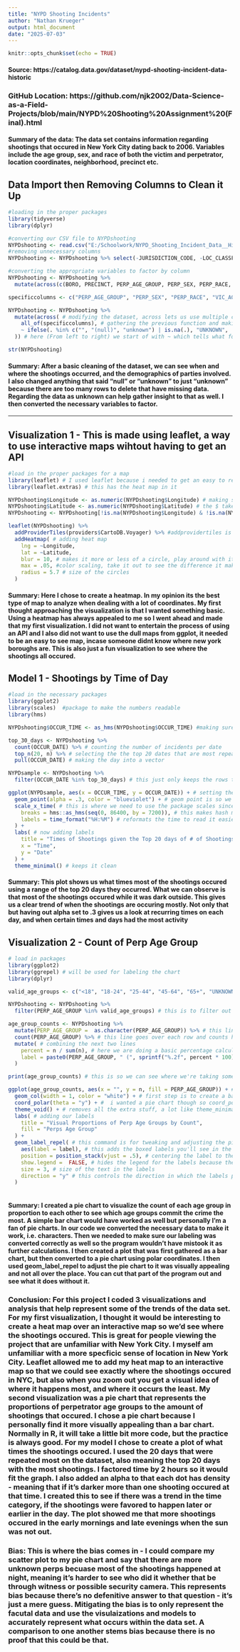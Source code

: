 ```yaml
---
title: "NYPD Shooting Incidents"
author: "Nathan Krueger" 
output: html_document
date: "2025-07-03"
---
```


```r
knitr::opts_chunk$set(echo = TRUE)
```

#### Source: https://catalog.data.gov/dataset/nypd-shooting-incident-data-historic

### GitHub Location: https://github.com/njk2002/Data-Science-as-a-Field-Projects/blob/main/NYPD%20Shooting%20Assignment%20(Final).html

#### Summary of the data: The data set contains information regarding shootings that occured in New York City dating back to 2006. Variables include the age group, sex, and race of both the victim and perpetrator, location coordinates, neighborhood, precinct etc. 

## Data Import then Removing Columns to Clean it Up

```r
#loading in the proper packages
library(tidyverse)
library(dplyr)

#converting our CSV file to NYPDshooting
NYPDshooting <- read.csv("E:/Schoolwork/NYPD_Shooting_Incident_Data__Historic_ (1).csv")
#removing unnecessary columns
NYPDshooting <- NYPDshooting %>% select(-JURISDICTION_CODE, -LOC_CLASSFCTN_DESC, -LOCATION_DESC, -X_COORD_CD, -Y_COORD_CD, -Lon_Lat, -INCIDENT_KEY, -STATISTICAL_MURDER_FLAG, -LOC_OF_OCCUR_DESC)

#converting the appropriate variables to factor by column
NYPDshooting <- NYPDshooting %>%
  mutate(across(c(BORO, PRECINCT, PERP_AGE_GROUP, PERP_SEX, PERP_RACE, VIC_AGE_GROUP, VIC_SEX, VIC_RACE))) #changing apropriate variables to factor

specificcolumns <- c("PERP_AGE_GROUP", "PERP_SEX", "PERP_RACE", "VIC_AGE_GROUP", "VIC_RACE", "Latitude", "Longitude") #this is so that we can run the cleaning function in one go instead of writing it out for every column

NYPDshooting <- NYPDshooting %>%
  mutate(across( # modifying the dataset, across lets us use multiple columns
    all_of(specificcolumns), # gathering the previous function and making sure that every column we need is selected 
    ~ ifelse(. %in% c("", "(null)", "unknown") | is.na(.), "UNKNOWN", .) 
  )) # here (From left to right) we start of with ~ which tells what follows to apply its logic to all columns... in this case its "ifelse" . %in% gathers what we tell it to of what we want to switch. Then we add "|" which means OR. is.na is used to check if a value is missing (in general, this is unnecessary because we can just use a string to do blanks or NA) then we write to replace it with unknown. Then we add the period so we let the program know to leave it alone if its not blank or null or unknown.

str(NYPDshooting)

```

#### Summary: After a basic cleaning of the dataset, we can see when and where the shootings occurred, and the demographics of parties involved. I also changed anything that said "null" or "unknown" to just "unknown" because there are too many rows to delete that have missing data. Regarding the data as unknown can help gather insight to that as well. I then converted the necessary variables to factor. 

---

## Visualization 1 - This is made using leaflet, a way to use interactive maps wihtout having to get an API

```r
#load in the proper packages for a map
library(leaflet) # I used leaflet because i needed to get an easy to read map without going through the trouble of getting an API
library(leaflet.extras) # this has the heat map in it

NYPDshooting$Longitude <- as.numeric(NYPDshooting$Longitude) # making sure coordinates are numeric
NYPDshooting$Latitude <- as.numeric(NYPDshooting$Latitude) # the $ takes that column from the data set
NYPDshooting <- NYPDshooting[!is.na(NYPDshooting$Longitude) & !is.na(NYPDshooting$Latitude), ] #removing rows where long and lat is NA

leaflet(NYPDshooting) %>%
  addProviderTiles(providers$CartoDB.Voyager) %>% #addprovidertiles is a useful tool for adding 3rd party maps. we then added the voyager map from CartoDB
  addHeatmap( # adding heat map
    lng = ~Longitude,
    lat = ~Latitude,
    blur = 10, # makes it more or less of a circle, play around with it for preference
    max = .05, #color scaling, take it out to see the difference it makes
    radius = 5.7 # size of the circles
  )

```

#### Summary: Here I chose to create a heatmap. In my opinion its the best type of map to analyze when dealing with a lot of coordinates. My first thought approaching the visualization is that I wanted something basic. Using a heatmap has always appealed to me so I went ahead and made that my first visualization. I did not want to entertain the process of using an API and I also did not want to use the dull maps from ggplot, it needed to be an easy to see map, incase someone didnt know where new york boroughs are. This is also just a fun visualization to see where the shootings all occured.

## Model 1 - Shootings by Time of Day

```r

#load in the necessary packages
library(ggplot2)
library(scales)  #package to make the numbers readable
library(hms)

NYPDshooting$OCCUR_TIME <- as_hms(NYPDshooting$OCCUR_TIME) #making sure time is ran as a time object

top_30_days <- NYPDshooting %>%
  count(OCCUR_DATE) %>% # counting the number of incidents per date
  top_n(20, n) %>% # selecting the the top 20 dates that are most repeated
  pull(OCCUR_DATE) # making the day into a vector

NYPDsample <- NYPDshooting %>%
  filter(OCCUR_DATE %in% top_30_days) # this just only keeps the rows that were selected in the previous function

ggplot(NYPDsample, aes(x = OCCUR_TIME, y = OCCUR_DATE)) + # setting the plot. x axis is time and y axis is date
  geom_point(alpha = .3, color = "blueviolet") + # geom point is so we can get a scatter plot, the alpha is to make some dots transparent, and color is setting the color of the dots
  scale_x_time( # this is where we need to use the package scales since we're using time data. This customizes the x axis to time
    breaks = hms::as_hms(seq(0, 86400, by = 7200)), # this makes hash marks every 0-86,400 seconds (24 hours), every 7,200 seconds (2 hours). I'm only able to run the code by seconds and not by hours. So for this we calculated it down to the second.
    labels = time_format("%H:%M") # reformats the time to read it easier
  ) +
  labs( # now adding labels
    title = "Times of Shootings given the Top 20 days of # of Shootings ",
    x = "Time",
    y = "Date"
  ) +
  theme_minimal() # keeps it clean

```

#### Summary: This plot shows us what times most of the shootings occured using a range of the top 20 days they occurred. What we can observe is that most of the shootings occured while it was dark outside. This gives us a clear trend of when the shootings are occuring mostly. Not only that but having out alpha set to .3 gives us a look at recurring times on each day, and when certain times and days had the most activity

## Visualization 2 - Count of Perp Age Group

```r

# load in packages
library(ggplot2)
library(ggrepel) # will be used for labeling the chart
library(dplyr)

valid_age_groups <- c("<18", "18-24", "25-44", "45-64", "65+", "UNKNOWN") # here we're gathering all the age groups including unknown because in the data set there were some random numbers that didn't make sense in the age group column that were not age groups. So by concatenating the age groups before hand we're able to eliminate the numbers being skewed down the line.

NYPDshooting <- NYPDshooting %>%
  filter(PERP_AGE_GROUP %in% valid_age_groups) # this is to filter out anything in our prep age group column that isn't an actual age group or unknown. If a row does not include age groups we specified on the first function, they will be removed. It's good to note that if we're not going to return the data set to its original value then this would be good to do last, or at least before a function using location so we can maximize those values using long and lat

age_group_counts <- NYPDshooting %>%
  mutate(PERP_AGE_GROUP =  as.character(PERP_AGE_GROUP)) %>% # this line converts age group to a character. In our case we need this because i originally factored it in our first program.
  count(PERP_AGE_GROUP) %>% # this line goes over each row and counts how many times each age group occurs. naturally the program will create that column and call in "n"
  mutate( # combining the next two lines
    percent = n / sum(n), # here we are doing a basic percentage calculation
    label = paste0(PERP_AGE_GROUP, " (", sprintf("%.2f", percent * 100), "%)") # this line is confusing to look at so I'll explain it in the order it runs. sprintf turns numbers into strings (so we can label properly without the program thinking we're running numbers through labels), the %.2f is a format to display -> % is use percentage, .2 is use 2 decimal places, and f is using a decimal number. percent * 100 is taking our percent column and multiplying it by 100 so it displays the proper # (basically the second part of a percentage calculation). The sprint f command gives us our percentage with two decimal places, then we put the % as a string behind it since we're labeling. then paste 0 reads our age group then combines the % with it as strings. this will assign it as the label in age_count_groups
  )

print(age_group_counts) # this is so we can see where we're taking some of the columns from

ggplot(age_group_counts, aes(x = "", y = n, fill = PERP_AGE_GROUP)) + # setting up the chart, the blank x axis is so the chart can be round (polar coordinates)
  geom_col(width = 1, color = "white") + # first step is to create a bar graph, the best way to visualize count among a few categories. width = 1 gives the full space meaning no blanks when its converted. Color is essentially spacing
  coord_polar(theta = "y") + #  i wanted a pie chart though so coord_polar is the first step to doing that. theta = y takes it and makes it round because it transforms the x axis into polar coordinates. No mathematical knowledge of problem solving polar coordinates is needed, R knows to use polar coordinates for a pie chart
  theme_void() + # removes all the extra stuff, a lot like theme_minimal()
  labs( # adding our labels
    title = "Visual Proportions of Perp Age Groups by Count",
    fill = "Perps Age Group"
  ) +
  geom_label_repel( # this command is for tweaking and adjusting the pie chart to our visual likeness
    aes(label = label), # this adds the boxed labels you'll see in the pie chart
    position = position_stack(vjust = .5), # centering the label to the middle of the slice
    show.legend =  FALSE, # hides the legend for the labels because they're already on the pie
    size = 3, # size of the text in the labels
    direction = "y" # this controls the direction in which the labels position, so y is gonna be vertical
  )
  
```

#### Summary: I created a pie chart to visualize the count of each age group in proportion to each other to see which age groups commit the crime the most. A simple bar chart would have worked as well but personally I'm a fan of pie charts. In our code we converted the necessary data to make it work, i.e. characters. Then we needed to make sure our labeling was converted correctly as well so the program wouldn't have mistook it as further calculations. I then created a plot that was first gathered as a bar chart, but then converted to a pie chart using polar coordinates. I then used geom_label_repel to adjust the pie chart to it was visually appealing and not all over the place. You can cut that part of the program out and see what it does without it.

### Conclusion: For this project I coded 3 visualizations and analysis that help represent some of the trends of the data set. For my first visualization, I thought it would be interesting to create a heat map over an interactive map so we'd see where the shootings occured. This is great for people viewing the project that are unfamiliar with New York City. I myself am unfamiliar with a more specficic sense of location in New York City. Leaflet allowed me to add my heat map to an interactive map so that we could see exactly where the shootings occured in NYC, but also when you zoom out you get a visual idea of where it happens most, and where it occurs the least. My second visualization was a pie chart that represents the proportions of perpetrator age groups to the amount of shootings that occured. I chose a pie chart because I personally find it more visually appealing than a bar chart. Normally in R, it will take a little bit more code, but the practice is always good. For my model I chose to create a plot of what times the shootings occured. I used the 20 days that were repeated most on the dataset, also meaning the top 20 days with the most shootings. I factored time by 2 hours so it would fit the graph. I also added an alpha to that each dot has density - meaning that if it's darker more than one shooting occured at that time. I created this to see if there was a trend in the time category, if the shootings were favored to happen later or earlier in the day. The plot showed me that more shootings occured in the early mornings and late evenings when the sun was not out. 

### Bias: This is where the bias comes in - I could compare my scatter plot to my pie chart and say that there are more unknown perps becuase most of the shootings happened at night, meaning it's harder to see who did it whether that be through witness or possible security camera. This represents bias because there's no defenitive answer to that question - it's just a mere guess. Mitigating the bias is to only represent the facutal data and use the visulaizations and models to accurately represent what occurs within the data set. A comparison to one another stems bias because there is no proof that this could be that.
